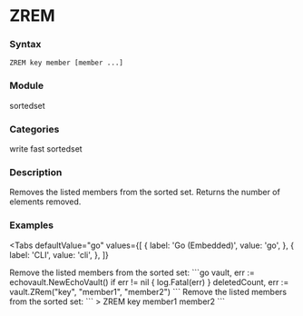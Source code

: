 
# ZREM

### Syntax
```
ZREM key member [member ...]
```

### Module
<span className="acl-category">sortedset</span>

### Categories 
<span className="acl-category">write</span>
<span className="acl-category">fast</span>
<span className="acl-category">sortedset</span>

### Description 
Removes the listed members from the sorted set. Returns the number of elements removed.

### Examples

<Tabs
  defaultValue="go"
  values={[
    { label: 'Go (Embedded)', value: 'go', },
    { label: 'CLI', value: 'cli', },
  ]}
>
  <TabItem value="go">
    Remove the listed members from the sorted set:
    ```go
    vault, err := echovault.NewEchoVault()
    if err != nil {
      log.Fatal(err)
    }
    deletedCount, err := vault.ZRem("key", "member1", "member2")
    ```
  </TabItem>
  <TabItem value="cli">
    Remove the listed members from the sorted set:
    ```
    > ZREM key member1 member2
    ```
  </TabItem>
</Tabs>  
